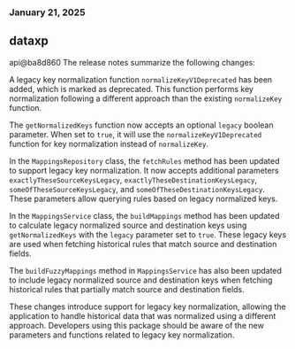### January 21, 2025
## dataxp

api@ba8d860
The release notes summarize the following changes:

A legacy key normalization function `normalizeKeyV1Deprecated` has been added, which is marked as deprecated. This function performs key normalization following a different approach than the existing `normalizeKey` function.

The `getNormalizedKeys` function now accepts an optional `legacy` boolean parameter. When set to `true`, it will use the `normalizeKeyV1Deprecated` function for key normalization instead of `normalizeKey`.

In the `MappingsRepository` class, the `fetchRules` method has been updated to support legacy key normalization. It now accepts additional parameters `exactlyTheseSourceKeysLegacy`, `exactlyTheseDestinationKeysLegacy`, `someOfTheseSourceKeysLegacy`, and `someOfTheseDestinationKeysLegacy`. These parameters allow querying rules based on legacy normalized keys.

In the `MappingsService` class, the `buildMappings` method has been updated to calculate legacy normalized source and destination keys using `getNormalizedKeys` with the `legacy` parameter set to `true`. These legacy keys are used when fetching historical rules that match source and destination fields.

The `buildFuzzyMappings` method in `MappingsService` has also been updated to include legacy normalized source and destination keys when fetching historical rules that partially match source and destination fields.

These changes introduce support for legacy key normalization, allowing the application to handle historical data that was normalized using a different approach. Developers using this package should be aware of the new parameters and functions related to legacy key normalization.